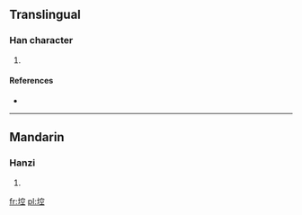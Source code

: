==Translingual==

===Han character===
{{Han char|rn=32|rad=土|as=09|sn=12|four=|canj=土十金一 (GJCM)}}

# {{defn|Han|sort=土09}}

====References====
* {{Han ref|kx=0230.350|dkj=05175|hdz=10458.040|uh=57EA|ud=22506}}

----

==Mandarin==

===Hanzi===
{{cmn-hanzi|pin=[[kōng]] ([[kong1]])|wg=k'ung<sup>1</sup>}}

# {{defn|Mandarin|sort=土09}}

[[fr:埪]]
[[pl:埪]]